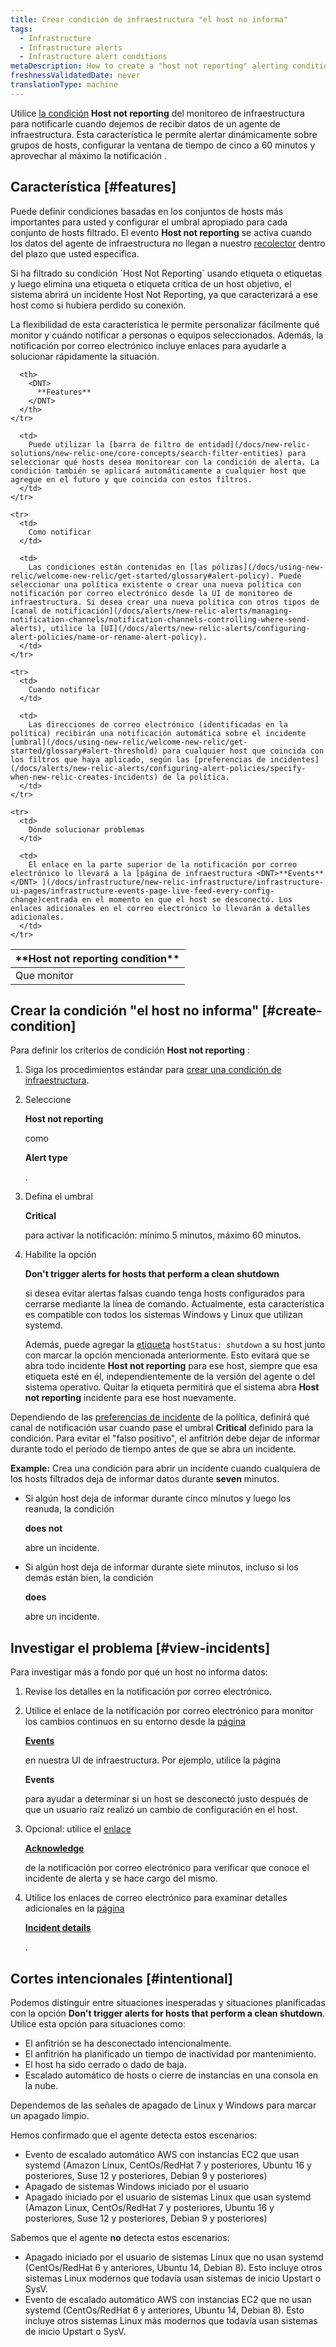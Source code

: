 ```yaml
---
title: Crear condición de infraestructura "el host no informa"
tags:
  - Infrastructure
  - Infrastructure alerts
  - Infrastructure alert conditions
metaDescription: How to create a "host not reporting" alerting condition for infrastructure monitoring.
freshnessValidatedDate: never
translationType: machine
---
```


Utilice [la condición](/docs/infrastructure/new-relic-infrastructure/configuration/infrastructure-alerts-add-edit-or-view-host-alert-information) <DNT>**Host not reporting**</DNT> del monitoreo de infraestructura para notificarle cuando dejemos de recibir datos de un agente de infraestructura. Esta característica le permite alertar dinámicamente sobre grupos de hosts, configurar la ventana de tiempo de cinco a 60 minutos y aprovechar al máximo la notificación <InlinePopover type="alerts"/>.

## Característica [#features]

Puede definir condiciones basadas en los conjuntos de hosts más importantes para usted y configurar el umbral apropiado para cada conjunto de hosts filtrado. El evento <DNT>**Host not reporting**</DNT> se activa cuando los datos del agente de infraestructura no llegan a nuestro [recolector](/docs/accounts-partnerships/education/getting-started-new-relic/glossary#collector) dentro del plazo que usted especifica.

<Callout variant="caution">
  Si ha filtrado su condición `Host Not Reporting` usando etiqueta o etiquetas y luego elimina una etiqueta o etiqueta crítica de un host objetivo, el sistema abrirá un incidente Host Not Reporting, ya que caracterizará a ese host como si hubiera perdido su conexión.
</Callout>

La flexibilidad de esta característica le permite personalizar fácilmente qué monitor y cuándo notificar a personas o equipos seleccionados. Además, la notificación por correo electrónico incluye enlaces para ayudarle a solucionar rápidamente la situación.

<table>
  <thead>
    <tr>
      <th style={{ width: "200px" }}>
        <DNT>
          **Host not reporting condition**
        </DNT>
      </th>

      <th>
        <DNT>
          **Features**
        </DNT>
      </th>
    </tr>
  </thead>

  <tbody>
    <tr>
      <td>
        Que monitor
      </td>

      <td>
        Puede utilizar la [barra de filtro de entidad](/docs/new-relic-solutions/new-relic-one/core-concepts/search-filter-entities) para seleccionar qué hosts desea monitorear con la condición de alerta. La condición también se aplicará automáticamente a cualquier host que agregue en el futuro y que coincida con estos filtros.
      </td>
    </tr>

    <tr>
      <td>
        Como notificar
      </td>

      <td>
        Las condiciones están contenidas en [las pólizas](/docs/using-new-relic/welcome-new-relic/get-started/glossary#alert-policy). Puede seleccionar una política existente o crear una nueva política con notificación por correo electrónico desde la UI de monitoreo de infraestructura. Si desea crear una nueva política con otros tipos de [canal de notificación](/docs/alerts/new-relic-alerts/managing-notification-channels/notification-channels-controlling-where-send-alerts), utilice la [UI](/docs/alerts/new-relic-alerts/configuring-alert-policies/name-or-rename-alert-policy).
      </td>
    </tr>

    <tr>
      <td>
        Cuando notificar
      </td>

      <td>
        Las direcciones de correo electrónico (identificadas en la política) recibirán una notificación automática sobre el incidente [umbral](/docs/using-new-relic/welcome-new-relic/get-started/glossary#alert-threshold) para cualquier host que coincida con los filtros que haya aplicado, según las [preferencias de incidentes](/docs/alerts/new-relic-alerts/configuring-alert-policies/specify-when-new-relic-creates-incidents) de la política.
      </td>
    </tr>

    <tr>
      <td>
        Dónde solucionar problemas
      </td>

      <td>
        El enlace en la parte superior de la notificación por correo electrónico lo llevará a la [página de infraestructura <DNT>**Events**</DNT> ](/docs/infrastructure/new-relic-infrastructure/infrastructure-ui-pages/infrastructure-events-page-live-feed-every-config-change)centrada en el momento en que el host se desconectó. Los enlaces adicionales en el correo electrónico lo llevarán a detalles adicionales.
      </td>
    </tr>
  </tbody>
</table>

## Crear la condición "el host no informa" [#create-condition]

Para definir los criterios de condición <DNT>**Host not reporting**</DNT> :

1. Siga los procedimientos estándar para [crear una condición de infraestructura](/docs/infrastructure/new-relic-infrastructure/configuration/infrastructure-alerts-add-edit-or-view-host-alert-information).

2. Seleccione

   <DNT>**Host not reporting**</DNT>

   como

   <DNT>**Alert type**</DNT>

   .

3. Defina el umbral

   <DNT>**Critical**</DNT>

   para activar la notificación: mínimo 5 minutos, máximo 60 minutos.

4. Habilite la opción

   <DNT>**Don't trigger alerts for hosts that perform a clean shutdown**</DNT>

   si desea evitar alertas falsas cuando tenga hosts configurados para cerrarse mediante la línea de comando. Actualmente, esta característica es compatible con todos los sistemas Windows y Linux que utilizan systemd.

   <Callout variant="tip">Además, puede agregar la [etiqueta](/docs/new-relic-one/use-new-relic-one/core-concepts/use-tags-help-organize-find-your-data/) `hostStatus: shutdown` a su host junto con marcar la opción mencionada anteriormente. Esto evitará que se abra todo incidente <DNT>**Host not reporting**</DNT> para ese host, siempre que esa etiqueta esté en él, independientemente de la versión del agente o del sistema operativo. Quitar la etiqueta permitirá que el sistema abra <DNT>**Host not reporting**</DNT> incidente para ese host nuevamente.</Callout>

Dependiendo de las [preferencias de incidente](/docs/alerts/new-relic-alerts/configuring-alert-policies/specify-when-new-relic-creates-incidents) de la política, definirá qué canal de notificación usar cuando pase el umbral <DNT>**Critical**</DNT> definido para la condición. Para evitar el "falso positivo", el anfitrión debe dejar de informar durante todo el período de tiempo antes de que se abra un incidente.

<DNT>**Example:**</DNT> Crea una condición para abrir un incidente cuando cualquiera de los hosts filtrados deja de informar datos durante <DNT>**seven**</DNT> minutos.

* Si algún host deja de informar durante cinco minutos y luego los reanuda, la condición

  <DNT>**does not**</DNT>

  abre un incidente.

* Si algún host deja de informar durante siete minutos, incluso si los demás están bien, la condición

  <DNT>**does**</DNT>

  abre un incidente.

## Investigar el problema [#view-incidents]

Para investigar más a fondo por qué un host no informa datos:

1. Revise los detalles en la notificación por correo electrónico.

2. Utilice el enlace de la notificación por correo electrónico para monitor los cambios continuos en su entorno desde la [página](/docs/infrastructure/new-relic-infrastructure/infrastructure-ui-pages/infrastructure-events-page-live-feed-every-config-change)

   <DNT>[**Events**](/docs/infrastructure/new-relic-infrastructure/infrastructure-ui-pages/infrastructure-events-page-live-feed-every-config-change)</DNT>

   [ ](/docs/infrastructure/new-relic-infrastructure/infrastructure-ui-pages/infrastructure-events-page-live-feed-every-config-change)en nuestra UI de infraestructura. Por ejemplo, utilice la página

   <DNT>**Events**</DNT>

   para ayudar a determinar si un host se desconectó justo después de que un usuario raíz realizó un cambio de configuración en el host.

3. Opcional: utilice el [enlace](/docs/alerts/new-relic-alerts/reviewing-alert-incidents/acknowledge-alert-incidents)

   <DNT>[**Acknowledge**](/docs/alerts/new-relic-alerts/reviewing-alert-incidents/acknowledge-alert-incidents)</DNT>

   [ ](/docs/alerts/new-relic-alerts/reviewing-alert-incidents/acknowledge-alert-incidents)de la notificación por correo electrónico para verificar que conoce el incidente de alerta y se hace cargo del mismo.

4. Utilice los enlaces de correo electrónico para examinar detalles adicionales en la [página](/docs/alerts-applied-intelligence/new-relic-alerts/alert-incidents/view-event-details-incidents)

   <DNT>[**Incident details**](/docs/alerts-applied-intelligence/new-relic-alerts/alert-incidents/view-event-details-incidents)</DNT>

   [ ](/docs/alerts-applied-intelligence/new-relic-alerts/alert-incidents/view-event-details-incidents).

## Cortes intencionales [#intentional]

Podemos distinguir entre situaciones inesperadas y situaciones planificadas con la opción <DNT>**Don't trigger alerts for hosts that perform a clean shutdown**</DNT>. Utilice esta opción para situaciones como:

* El anfitrión se ha desconectado intencionalmente.
* El anfitrión ha planificado un tiempo de inactividad por mantenimiento.
* El host ha sido cerrado o dado de baja.
* Escalado automático de hosts o cierre de instancias en una consola en la nube.

Dependemos de las señales de apagado de Linux y Windows para marcar un apagado limpio.

Hemos confirmado que el agente detecta estos escenarios:

* Evento de escalado automático AWS con instancias EC2 que usan systemd (Amazon Linux, CentOs/RedHat 7 y posteriores, Ubuntu 16 y posteriores, Suse 12 y posteriores, Debian 9 y posteriores)
* Apagado de sistemas Windows iniciado por el usuario
* Apagado iniciado por el usuario de sistemas Linux que usan systemd (Amazon Linux, CentOs/RedHat 7 y posteriores, Ubuntu 16 y posteriores, Suse 12 y posteriores, Debian 9 y posteriores)

Sabemos que el agente **no** detecta estos escenarios:

* Apagado iniciado por el usuario de sistemas Linux que no usan systemd (CentOs/RedHat 6 y anteriores, Ubuntu 14, Debian 8). Esto incluye otros sistemas Linux modernos que todavía usan sistemas de inicio Upstart o SysV.
* Evento de escalado automático AWS con instancias EC2 que no usan systemd (CentOs/RedHat 6 y anteriores, Ubuntu 14, Debian 8). Esto incluye otros sistemas Linux más modernos que todavía usan sistemas de inicio Upstart o SysV.